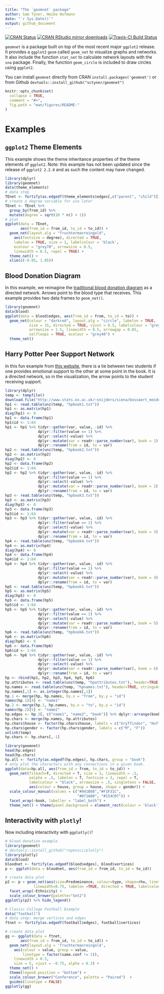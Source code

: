 ```yaml
---
title: "The `geomnet` package"
author: Sam Tyner, Heike Hofmann
date: "`r Sys.Date()`"
output: github_document
---
```


<!-- README.md is generated from README.Rmd. Please edit that file -->
[![CRAN Status](http://www.r-pkg.org/badges/version/geomnet)](https://cran.r-project.org/package=geomnet)
[![CRAN RStudio mirror downloads](http://cranlogs.r-pkg.org/badges/geomnet)](http://www.r-pkg.org/pkg/geomnet)
[![Travis-CI Build Status](https://travis-ci.org/sctyner/geomnet.svg?branch=master)](https://travis-ci.org/sctyner/geomnet)

`geomnet` is a package built on top of the most recent major `ggplot2` release. It provides a `ggplot2` `geom` called `geom_net` to visualize graphs and networks. It also include the function `stat_net` to calculate network layouts with the `sna` package. Finally, the function `geom_circle` is included to draw circles using `ggplot2`.

You can install `geomnet` directly from CRAN
`install.packages('geomnet')`
or from Github
`devtools::install_github("sctyner/geomnet")`

```r
knitr::opts_chunk$set(
  collapse = TRUE,
  comment = "#>",
  fig.path = "man/figures/README-"
)
```

# Examples

## `ggplot2` Theme Elements

This example shows the theme inheritance properties of the theme elements of `ggplot2`. Note: this example has not been updated since the release of `ggplot2 2.2.0` and as such the content may have changed. 

```r
library(dplyr)
library(geomnet)
data(theme_elements)
# data step
TEnet <- fortify(as.edgedf(theme_elements$edges[,c("parent", "child")]), theme_elements$vertices)
# create a degree variable for use later
TEnet <- TEnet %>%
  group_by(from_id) %>%
  mutate(degree = sqrt(10 * n() + 1))
# plot
ggplot(data = TEnet,
       aes(from_id = from_id, to_id = to_id)) +
  geom_net(layout.alg = "fruchtermanreingold",
    aes(fontsize = degree), directed = TRUE,
    labelon = TRUE, size = 1, labelcolour = 'black',
    ecolour = "grey70", arrowsize = 0.5,
    linewidth = 0.5, repel = TRUE) +
  theme_net() +
  xlim(c(-0.05, 1.05))
```

## Blood Donation Diagram

In this example, we reimagine the [traditional blood donation diagram](http://www.redcrossblood.org/learn-about-blood/blood-types) as a directed network. Arrows point to the blood type that receives. This example provides two data frames to `geom_net()`.  

```r
library(geomnet)
data(blood)
ggplot(data = blood$edges, aes(from_id = from, to_id = to)) +
  geom_net(colour = "darkred", layout.alg = "circle", labelon = TRUE, 
           size = 15, directed = TRUE, vjust = 0.5, labelcolour = "grey80",
           arrowsize = 1.5, linewidth = 0.5, arrowgap = 0.05,
           selfloops = TRUE, ecolour = "grey40") + 
  theme_net() 
```

## Harry Potter Peer Support Network

In this fun example from [this website](http://www.stats.ox.ac.uk/~snijders/siena/siena.html), there is a tie between two students if one provides emotional support to the other at some point in the book. It is a directed network, so in the visualization, the arrow points to the student receiving support. 

```r
library(dplyr)
temp <- tempfile()
download.file("http://www.stats.ox.ac.uk/~snijders/siena/bossaert_meidert_harrypotter.zip",temp)
hp1 <- read.table(unz(temp, "hpbook1.txt"))
hp1 <- as.matrix(hp1)
diag(hp1) <- 0
hp1 <- data.frame(hp1)
hp1$id <- 1:64
hp1 <- hp1 %>% tidyr::gather(var, value, -id) %>%
               dplyr::filter(value == 1) %>% 
               dplyr::select(-value) %>% 
               dplyr::mutate(var = readr::parse_number(var), book = 1) %>% 
               dplyr::rename(from = id, to = var)
hp2 <- read.table(unz(temp, "hpbook2.txt"))
hp2 <- as.matrix(hp2)
diag(hp2) <- 0
hp2 <- data.frame(hp2)
hp2$id <- 1:64
hp2 <- hp2 %>% tidyr::gather(var, value, -id) %>%
               dplyr::filter(value == 1) %>% 
               dplyr::select(-value) %>% 
               dplyr::mutate(var = readr::parse_number(var), book = 2) %>% 
               dplyr::rename(from = id, to = var)
hp3 <- read.table(unz(temp, "hpbook3.txt"))
hp3 <- as.matrix(hp3)
diag(hp3) <- 0
hp3 <- data.frame(hp3)
hp3$id <- 1:64
hp3 <- hp3 %>% tidyr::gather(var, value, -id) %>%
               dplyr::filter(value == 1) %>% 
               dplyr::select(-value) %>% 
               dplyr::mutate(var = readr::parse_number(var), book = 3) %>% 
               dplyr::rename(from = id, to = var)
hp4 <- read.table(unz(temp, "hpbook4.txt"))
hp4 <- as.matrix(hp4)
diag(hp4) <- 0
hp4 <- data.frame(hp4)
hp4$id <- 1:64
hp4 <- hp4 %>% tidyr::gather(var, value, -id) %>%
               dplyr::filter(value == 1) %>% 
               dplyr::select(-value) %>% 
               dplyr::mutate(var = readr::parse_number(var), book = 4) %>% 
               dplyr::rename(from = id, to = var)
hp5 <- read.table(unz(temp, "hpbook5.txt"))
hp5 <- as.matrix(hp5)
diag(hp5) <- 0
hp5 <- data.frame(hp5)
hp5$id <- 1:64
hp5 <- hp5 %>% tidyr::gather(var, value, -id) %>%
               dplyr::filter(value == 1) %>% 
               dplyr::select(-value) %>% 
               dplyr::mutate(var = readr::parse_number(var), book = 5) %>% 
               dplyr::rename(from = id, to = var)
hp6 <- read.table(unz(temp, "hpbook6.txt"))
hp6 <- as.matrix(hp6)
diag(hp6) <- 0
hp6 <- data.frame(hp6)
hp6$id <- 1:64
hp6 <- hp6 %>% tidyr::gather(var, value, -id) %>%
               dplyr::filter(value == 1) %>% 
               dplyr::select(-value) %>% 
               dplyr::mutate(var = readr::parse_number(var), book = 6) %>% 
               dplyr::rename(from = id, to = var)
hp <- rbind(hp1, hp2, hp3, hp4, hp5, hp6)
hp.attributes <- read.table(unz(temp, "hpattributes.txt"), header=TRUE, stringsAsFactors = F)
hp.names <- read.table(unz(temp, "hpnames.txt"), header=TRUE, stringsAsFactors = F)
hp.names[,1] <- as.integer(hp.names[,1])
hp.1 <- merge(hp, hp.names, by.x = "from", by.y = "id")
names(hp.1)[4] <- "name1"
hp.2 <- merge(hp.1, hp.names, by.x = "to", by.y = "id")
names(hp.2)[5] <- "name2"
hp.edges <- hp.2[, c("name1", "name2", "book")] %>% dplyr::arrange(book, name1, name2)
hp.chars <- merge(hp.names, hp.attributes)
hp.chars$house <- factor(hp.chars$house, labels = c("Gryffindor", "Hufflepuff", "Ravenclaw", "Slytherin"))
hp.chars$gender <- factor(hp.chars$gender, labels = c("M", "F"))
unlink(temp)
hp.chars <- hp.chars[,-1]
```

```r
library(geomnet)
head(hp.edges)
head(hp.chars)
hp.all <- fortify(as.edgedf(hp.edges), hp.chars, group = "book")
# only plot the characters with any connections in a given book. 
ggplot(data=hp.all, aes(from_id = from, to_id = to_id)) + 
  geom_net(fiteach=T, directed = T, size = 3, linewidth = .5, 
           ealpha = .5, labelon = T, fontsize = 3, repel = T, 
           labelcolour = "black", arrowsize = .5, singletons = FALSE,
           aes(colour = house, group = house, shape = gender)) + 
  scale_colour_manual(values = c("#941B08","#F1F31C", 
                                 "#071A80", "#154C07")) + 
  facet_wrap(~book, labeller = "label_both") + 
  theme_net() + theme(panel.background = element_rect(colour = 'black'))
```

## Interactivity with `plotly`!

Now including interactivity with `ggplotly()`!

```r
# blood donation example
library(geomnet)
# devtools::install_github("ropensci/plotly")
library(plotly)
data(blood)
bloodnet <- fortify(as.edgedf(blood$edges), blood$vertices)
p <- ggplot(data = bloodnet, aes(from_id = from_id, to_id = to_id))

# create data plot
p2 <- p + geom_net(aes(size=Predominance, colour=type, shape=rho, linetype=group_to),
             linewidth=0.75, labelon =TRUE, directed = TRUE, labelcolour="black") +
  facet_wrap(~Ethnicity) +
  scale_colour_brewer(palette="Set2") 
ggplotly(p2) %>% hide_legend()

# Classic College Football Example
data("football")
# data step: merge vertices and edges
ftnet <- fortify(as.edgedf(football$edges), football$vertices)

# create data plot
gg <- ggplot(data = ftnet,
       aes(from_id = from_id, to_id = to_id)) +
  geom_net(layout.alg = 'fruchtermanreingold',
    aes(colour = value, group = value,
        linetype = factor(same.conf != 1)),
    linewidth = 0.5,
    size = 5, vjust = -0.75, alpha = 0.3) +
  theme_net() +
  theme(legend.position = "bottom") +
  scale_colour_brewer("Conference", palette = "Paired")  +
  guides(linetype = FALSE)
ggplotly(gg)
```
